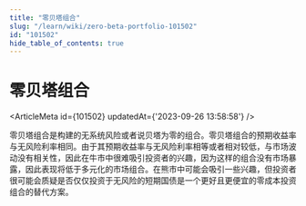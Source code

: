 ```yaml
---
title: "零贝塔组合"
slug: "/learn/wiki/zero-beta-portfolio-101502"
id: "101502"
hide_table_of_contents: true
---
```



# 零贝塔组合

<ArticleMeta id={101502} updatedAt={'2023-09-26 13:58:58'} />
<div className='border-solid border-b border-t-0 my-4 border-[var(--ifm-color-gray-300)]' />

零贝塔组合是构建的无系统风险或者说贝塔为零的组合。零贝塔组合的预期收益率与无风险利率相同。由于其预期收益率与无风险利率相等或者相对较低，与市场波动没有相关性，因此在牛市中很难吸引投资者的兴趣，因为这样的组合没有市场暴露，因此表现将低于多元化的市场组合。在熊市中可能会吸引一些兴趣，但投资者很可能会质疑是否仅仅投资于无风险的短期国债是一个更好且更便宜的零成本投资组合的替代方案。

